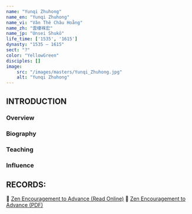 ```yaml
---
name: "Yunqi Zhuhong"
name_en: "Yunqi Zhuhong"
name_vi: "Vân Thê Châu Hoằng"
name_zh: "雲棲袾宏"
name_jp: "Unsei Shukō"
life_time: ['1535', '1615']
dynasty: "1535 — 1615"
sect: "?"
color: "YellowGreen"
disciples: []
image:
    src: "/images/masters/Yunqi_Zhuhong.jpg"
    alt: "Yunqi Zhuhong"
---
```


## INTRODUCTION



### Overview



### Biography



### Teaching



### Influence



## RECORDS:

📖 [Zen Encouragement to Advance (Read Online)](https://thientruclam.info/ht-thich-thanh-tu/thien-quan-sach-tan)
📖 [Zen Encouragement to Advance (PDF)](https://thuvienhoasen.org/images/file/XBJYpp1G0QgQAApq/thienquansachtan.pdf)

